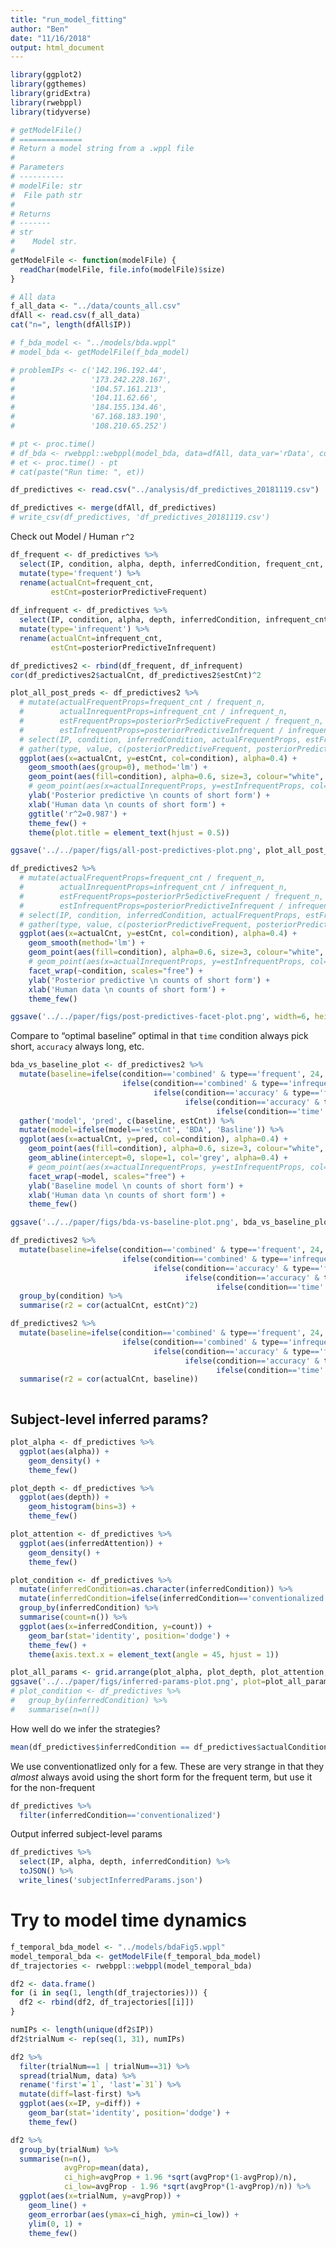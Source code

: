 ```yaml
---
title: "run_model_fitting"
author: "Ben"
date: "11/16/2018"
output: html_document
---
```


```r
library(ggplot2)
library(ggthemes)
library(gridExtra)
library(rwebppl)
library(tidyverse)
```

```r
# getModelFile()
# ==============
# Return a model string from a .wppl file
#
# Parameters
# ----------
# modelFile: str
#  File path str
# 
# Returns
# -------
# str
#    Model str.
#
getModelFile <- function(modelFile) {
  readChar(modelFile, file.info(modelFile)$size)
}
```


```r
# All data
f_all_data <- "../data/counts_all.csv"
dfAll <- read.csv(f_all_data)
cat("n=", length(dfAll$IP))
```

```r
# f_bda_model <- "../models/bda.wppl"
# model_bda <- getModelFile(f_bda_model)
```


```r
# problemIPs <- c('142.196.192.44', 
#                 '173.242.228.167',
#                 '104.57.161.213',
#                 '104.11.62.66',
#                 '184.155.134.46',
#                 '67.168.183.190',
#                 '108.210.65.252')
```

```r
# pt <- proc.time()
# df_bda <- rwebppl::webppl(model_bda, data=dfAll, data_var='rData', cores=4)
# et <- proc.time() - pt
# cat(paste("Run time: ", et))

df_predictives <- read.csv("../analysis/df_predictives_20181119.csv")
```

```r
df_predictives <- merge(dfAll, df_predictives)
# write_csv(df_predictives, 'df_predictives_20181119.csv')
```

Check out Model / Human `r^2`
```r
df_frequent <- df_predictives %>% 
  select(IP, condition, alpha, depth, inferredCondition, frequent_cnt, posteriorPredictiveFrequent) %>%
  mutate(type='frequent') %>%
  rename(actualCnt=frequent_cnt,
         estCnt=posteriorPredictiveFrequent)
  
df_infrequent <- df_predictives %>% 
  select(IP, condition, alpha, depth, inferredCondition, infrequent_cnt, posteriorPredictiveInfrequent) %>%
  mutate(type='infrequent') %>%
  rename(actualCnt=infrequent_cnt,
         estCnt=posteriorPredictiveInfrequent)

df_predictives2 <- rbind(df_frequent, df_infrequent)
cor(df_predictives2$actualCnt, df_predictives2$estCnt)^2

```

```r
plot_all_post_preds <- df_predictives2 %>%
  # mutate(actualFrequentProps=frequent_cnt / frequent_n,
  #        actualInrequentProps=infrequent_cnt / infrequent_n,
  #        estFrequentProps=posteriorPr5edictiveFrequent / frequent_n,
  #        estInfrequentProps=posteriorPredictiveInfrequent / infrequent_n) %>%
  # select(IP, condition, inferredCondition, actualFrequentProps, estFrequentProps, actualInrequentProps, estInfrequentProps) %>%
  # gather(type, value, c(posteriorPredictiveFrequent, posteriorPredictiveInfrequent))
  ggplot(aes(x=actualCnt, y=estCnt, col=condition), alpha=0.4) +
    geom_smooth(aes(group=0), method='lm') +
    geom_point(aes(fill=condition), alpha=0.6, size=3, colour="white", pch=21) +
    # geom_point(aes(x=actualInrequentProps, y=estInfrequentProps, col=condition), alpha=0.4) +
    ylab('Posterior predictive \n counts of short form') +
    xlab('Human data \n counts of short form') +
    ggtitle('r^2=0.987') +
    theme_few() +
    theme(plot.title = element_text(hjust = 0.5))

ggsave('../../paper/figs/all-post-predictives-plot.png', plot_all_post_preds, width=6, height=3)
```



```r
df_predictives2 %>%
  # mutate(actualFrequentProps=frequent_cnt / frequent_n,
  #        actualInrequentProps=infrequent_cnt / infrequent_n,
  #        estFrequentProps=posteriorPr5edictiveFrequent / frequent_n,
  #        estInfrequentProps=posteriorPredictiveInfrequent / infrequent_n) %>%
  # select(IP, condition, inferredCondition, actualFrequentProps, estFrequentProps, actualInrequentProps, estInfrequentProps) %>%
  # gather(type, value, c(posteriorPredictiveFrequent, posteriorPredictiveInfrequent))
  ggplot(aes(x=actualCnt, y=estCnt, col=condition), alpha=0.4) +
    geom_smooth(method='lm') +
    geom_point(aes(fill=condition), alpha=0.6, size=3, colour="white", pch=21) +
    # geom_point(aes(x=actualInrequentProps, y=estInfrequentProps, col=condition), alpha=0.4) +
    facet_wrap(~condition, scales="free") +
    ylab('Posterior predictive \n counts of short form') +
    xlab('Human data \n counts of short form') +
    theme_few()

ggsave('../../paper/figs/post-predictives-facet-plot.png', width=6, height=3)
```

Compare to "optimal baseline" optimal in that `time` condition always pick short, `accuracy` always long, etc.
```r
bda_vs_baseline_plot <- df_predictives2 %>%
  mutate(baseline=ifelse(condition=='combined' & type=='frequent', 24,
                         ifelse(condition=='combined' & type=='infrequenty', 8,
                                ifelse(condition=='accuracy' & type=='frequent', 0,
                                       ifelse(condition=='accuracy' & type=='infrequent', 24,
                                              ifelse(condition=='time' & type=='frequent', 48, 16)))))) %>%
  gather('model', 'pred', c(baseline, estCnt)) %>%
  mutate(model=ifelse(model=='estCnt', 'BDA', 'Basline')) %>%
  ggplot(aes(x=actualCnt, y=pred, col=condition), alpha=0.4) +
    geom_point(aes(fill=condition), alpha=0.6, size=3, colour="white", pch=21) +
    geom_abline(intercept=0, slope=1, col='grey', alpha=0.4) +
    # geom_point(aes(x=actualInrequentProps, y=estInfrequentProps, col=condition), alpha=0.4) +
    facet_wrap(~model, scales="free") +
    ylab('Baseline model \n counts of short form') +
    xlab('Human data \n counts of short form') +
    theme_few()

ggsave('../../paper/figs/bda-vs-baseline-plot.png', bda_vs_baseline_plot, width=6, height=3)
```


```r
df_predictives2 %>%
  mutate(baseline=ifelse(condition=='combined' & type=='frequent', 24,
                         ifelse(condition=='combined' & type=='infrequenty', 8,
                                ifelse(condition=='accuracy' & type=='frequent', 0,
                                       ifelse(condition=='accuracy' & type=='infrequent', 24,
                                              ifelse(condition=='time' & type=='frequent', 48, 16)))))) %>%
  group_by(condition) %>%
  summarise(r2 = cor(actualCnt, estCnt)^2)

df_predictives2 %>%
  mutate(baseline=ifelse(condition=='combined' & type=='frequent', 24,
                         ifelse(condition=='combined' & type=='infrequenty', 8,
                                ifelse(condition=='accuracy' & type=='frequent', 0,
                                       ifelse(condition=='accuracy' & type=='infrequent', 24,
                                              ifelse(condition=='time' & type=='frequent', 48, 16)))))) %>%
  summarise(r2 = cor(actualCnt, baseline))



```

## Subject-level inferred params?

```r
plot_alpha <- df_predictives %>%
  ggplot(aes(alpha)) +
    geom_density() +
    theme_few()

plot_depth <- df_predictives %>%
  ggplot(aes(depth)) +
    geom_histogram(bins=3) +
    theme_few()

plot_attention <- df_predictives %>%
  ggplot(aes(inferredAttention)) +
    geom_density() +
    theme_few()

plot_condition <- df_predictives %>%
  mutate(inferredCondition=as.character(inferredCondition)) %>%
  mutate(inferredCondition=ifelse(inferredCondition=='conventionalized', 'other', inferredCondition)) %>%
  group_by(inferredCondition) %>%
  summarise(count=n()) %>%
  ggplot(aes(x=inferredCondition, y=count)) +
    geom_bar(stat='identity', position='dodge') +
    theme_few() +
    theme(axis.text.x = element_text(angle = 45, hjust = 1))

plot_all_params <- grid.arrange(plot_alpha, plot_depth, plot_attention, plot_condition, nrow=2)
ggsave('../../paper/figs/inferred-params-plot.png', plot=plot_all_params, width=6, height=4)
# plot_condition <- df_predictives %>%
#   group_by(inferredCondition) %>%
#   summarise(n=n())
```


How well do we infer the strategies?
```r
mean(df_predictives$inferredCondition == df_predictives$actualCondition)
```

We use conventionatlized only for a few. These are very strange in that they *almost* always avoid using the short form for the frequent term, but use it for the non-frequent 
```r
df_predictives %>%
  filter(inferredCondition=='conventionalized')
```


Output inferred subject-level params
```r
df_predictives %>%
  select(IP, alpha, depth, inferredCondition) %>%
  toJSON() %>%
  write_lines('subjectInferredParams.json')
```


# Try to model time dynamics

```r
f_temporal_bda_model <- "../models/bdaFig5.wppl"
model_temporal_bda <- getModelFile(f_temporal_bda_model)
df_trajectories <- rwebppl::webppl(model_temporal_bda)
```



```r

df2 <- data.frame()
for (i in seq(1, length(df_trajectories))) {
  df2 <- rbind(df2, df_trajectories[[i]])
}

```
```r
numIPs <- length(unique(df2$IP))
df2$trialNum <- rep(seq(1, 31), numIPs)
```

```r
df2 %>%
  filter(trialNum==1 | trialNum==31) %>%
  spread(trialNum, data) %>%
  rename('first'=`1`, 'last'=`31`) %>%
  mutate(diff=last-first) %>%
  ggplot(aes(x=IP, y=diff)) +
    geom_bar(stat='identity', position='dodge') +
    theme_few()
```


```r
df2 %>%
  group_by(trialNum) %>%
  summarise(n=n(),
            avgProp=mean(data),
            ci_high=avgProp + 1.96 *sqrt(avgProp*(1-avgProp)/n),
            ci_low=avgProp - 1.96 *sqrt(avgProp*(1-avgProp)/n)) %>%
  ggplot(aes(x=trialNum, y=avgProp)) +
    geom_line() +
    geom_errorbar(aes(ymax=ci_high, ymin=ci_low)) +
    ylim(0, 1) +
    theme_few()
```











